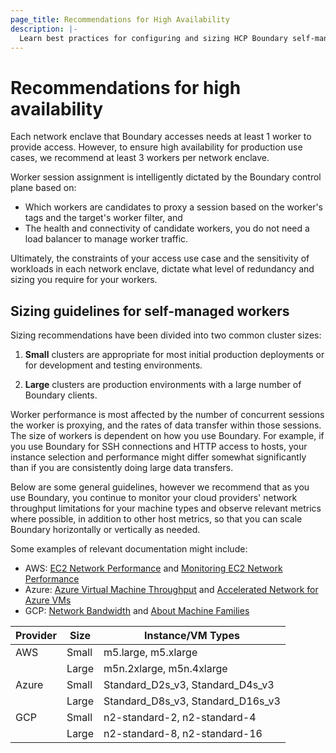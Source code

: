 ```yaml
---
page_title: Recommendations for High Availability
description: |-
  Learn best practices for configuring and sizing HCP Boundary self-managed workers for high availability.
---
```


# Recommendations for high availability

Each network enclave that Boundary accesses needs at least 1 worker to provide access.
However, to ensure high availability for production use cases, we recommend at least 3 workers per network enclave.

Worker session assignment is intelligently dictated by the Boundary control plane based on:

- Which workers are candidates to proxy a session based on the worker's tags and the target's worker filter, and
- The health and connectivity of candidate workers, you do not need a load balancer to manage worker traffic.

Ultimately, the constraints of your access use case and the sensitivity of workloads in each network enclave, dictate what level of redundancy and sizing you require for your workers.

## Sizing guidelines for self-managed workers

Sizing recommendations have been divided into two common cluster sizes:

1. **Small** clusters are appropriate for most initial production deployments or for development and testing environments.

1. **Large** clusters are production environments with a large number of Boundary clients.

Worker performance is most affected by the number of concurrent sessions the worker is proxying, and the rates of data transfer within those sessions.
The size of workers is dependent on how you use Boundary.
For example, if you use Boundary for SSH connections and HTTP access to hosts, your instance selection and performance might differ somewhat significantly than if you are consistently doing large data transfers.

Below are some general guidelines, however we recommend that as you use Boundary, you continue to monitor your cloud providers' network throughput limitations for your machine types and observe relevant metrics where possible, in addition to other host metrics, so that you can scale Boundary horizontally or vertically as needed.

Some examples of relevant documentation might include:
- AWS: [EC2 Network Performance](https://docs.aws.amazon.com/AWSEC2/latest/UserGuide/general-purpose-instances.html#general-purpose-network-performance)
 and [Monitoring EC2 Network Performance](https://docs.aws.amazon.com/AWSEC2/latest/UserGuide/monitoring-network-performance-ena.html)
- Azure: [Azure Virtual Machine Throughput](https://docs.microsoft.com/en-us/azure/virtual-network/virtual-machine-network-throughput)
 and [Accelerated Network for Azure VMs](https://docs.microsoft.com/en-us/azure/virtual-network/create-vm-accelerated-networking-cli)
- GCP: [Network Bandwidth](https://cloud.google.com/compute/docs/network-bandwidth) and [About Machine Families](https://cloud.google.com/compute/docs/machine-types)

| **Provider**               |        **Size**        |   **Instance/VM Types**           |
|----------------------------|------------------------|-----------------------------------|
| AWS                        |          Small         | m5.large, m5.xlarge               |
|                            |          Large         | m5n.2xlarge, m5n.4xlarge          |
| Azure                      |          Small         | Standard_D2s_v3, Standard_D4s_v3  |
|                            |          Large         | Standard_D8s_v3, Standard_D16s_v3 |
| GCP                        |          Small         | n2-standard-2, n2-standard-4      |
|                            |          Large         | n2-standard-8, n2-standard-16     |